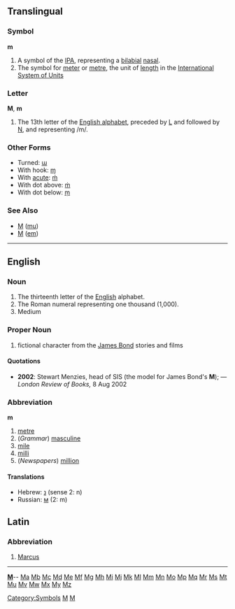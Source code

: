 {{wikipedia}}
==Translingual==
===Symbol===
'''m'''

#A symbol of the [[IPA]], representing a [[bilabial]] [[nasal]].
#The symbol for [[meter]] or [[metre]], the unit of [[length]] in the [[International System of Units]]

[[Category:Symbols]]
[[Category:IPA symbols|M]]

===Letter===
'''M''', '''m'''

#The 13th letter of the [[Appendix:English alphabet|English alphabet]], preceded by [[L]] and followed by [[N]], and representing /m/.


===Other Forms===
*Turned: [[ɯ]]
*With hook: [[ɱ]]
*With [[acute]]: [[ḿ]]
*With dot above: [[ṁ]]
*With dot below: [[ṃ]]

===See Also===
*[[Μ]] ([[mu]])
*[[М]] ([[em]])
[[Category:Latin letters|M]]

----

==English==

===Noun===

# The thirteenth letter of the [[English]] alphabet.
# The Roman numeral representing one thousand (1,000).
# Medium

===Proper Noun===
# fictional character from the [[James Bond]] stories and films

====Quotations====
*'''2002''': Stewart Menzies, head of SIS (the model for James Bond's '''M'''); &mdash; ''London Review of Books,'' 8 Aug 2002

===Abbreviation===
'''m'''
# [[metre]]
# (''Grammar'') [[masculine]]
# [[mile]]
# [[milli]]
# (''Newspapers'') [[million]]

====Translations====
*Hebrew: [[נ]] (sense 2: n)
*Russian: [[м]] (2: m)

==Latin==
===Abbreviation===
#[[Marcus]]
----
{{indexletters1}}  '''[http://wiktionary.org/w/wiki.phtml?title=Special:Allpages&from=M M] '''-- [http://wiktionary.org/w/wiki.phtml?title=Special:Allpages&from=Ma Ma] [http://wiktionary.org/w/wiki.phtml?title=Special:Allpages&from=Mb Mb] [http://wiktionary.org/w/wiki.phtml?title=Special:Allpages&from=Mc Mc] [http://wiktionary.org/w/wiki.phtml?title=Special:Allpages&from=Md Md] [http://wiktionary.org/w/wiki.phtml?title=Special:Allpages&from=Me Me] [http://wiktionary.org/w/wiki.phtml?title=Special:Allpages&from=Mf Mf] [http://wiktionary.org/w/wiki.phtml?title=Special:Allpages&from=Mg Mg] [http://wiktionary.org/w/wiki.phtml?title=Special:Allpages&from=Mh Mh] [http://wiktionary.org/w/wiki.phtml?title=Special:Allpages&from=Mi Mi] [http://wiktionary.org/w/wiki.phtml?title=Special:Allpages&from=Mj Mj] [http://wiktionary.org/w/wiki.phtml?title=Special:Allpages&from=Mk Mk] [http://wiktionary.org/w/wiki.phtml?title=Special:Allpages&from=Ml Ml] [http://wiktionary.org/w/wiki.phtml?title=Special:Allpages&from=Mm Mm] [http://wiktionary.org/w/wiki.phtml?title=Special:Allpages&from=Mn Mn] [http://wiktionary.org/w/wiki.phtml?title=Special:Allpages&from=Mo Mo] [http://wiktionary.org/w/wiki.phtml?title=Special:Allpages&from=Mp Mp] [http://wiktionary.org/w/wiki.phtml?title=Special:Allpages&from=Mq Mq] [http://wiktionary.org/w/wiki.phtml?title=Special:Allpages&from=Mr Mr] [http://wiktionary.org/w/wiki.phtml?title=Special:Allpages&from=Ms Ms] [http://wiktionary.org/w/wiki.phtml?title=Special:Allpages&from=Mt Mt] [http://wiktionary.org/w/wiki.phtml?title=Special:Allpages&from=Mu Mu] [http://wiktionary.org/w/wiki.phtml?title=Special:Allpages&from=Mv Mv] [http://wiktionary.org/w/wiki.phtml?title=Special:Allpages&from=Mw Mw] [http://wiktionary.org/w/wiki.phtml?title=Special:Allpages&from=Mx Mx] [http://wiktionary.org/w/wiki.phtml?title=Special:Allpages&from=My My] [http://wiktionary.org/w/wiki.phtml?title=Special:Allpages&from=Mz Mz]<br>
{{indexletters2}}